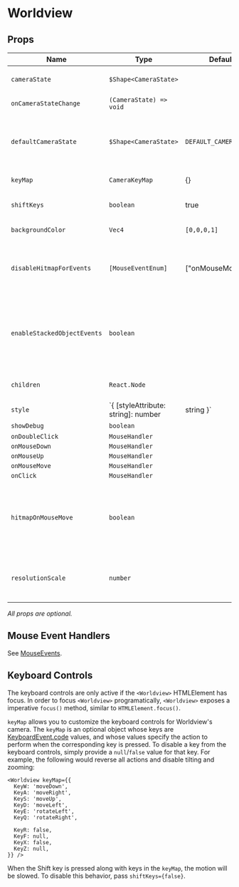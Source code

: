 # Worldview

## Props

| Name                  | Type                                            | Default                | Description                                                                                             |
| --------------------- | ----------------------------------------------- | ---------------------- | ------------------------------------------------------------------------------------------------------- |
| `cameraState`         | `$Shape<CameraState>`                           |                        | control the [cameraState](#/docs/api/camera), must use with `onCameraStateChange`                       |
| `onCameraStateChange` | `(CameraState) => void`                         |                        | callback whenever the camera state changes                                                              |
| `defaultCameraState`  | `$Shape<CameraState>`                           | `DEFAULT_CAMERA_STATE` | pass in this prop to turn Worldview to an uncontrolled component. `onCameraStateChange` will be ignored |
| `keyMap`              | `CameraKeyMap`                                  | {}                     | override default Worldview hotkeys                                                                      |
| `shiftKeys`           | `boolean`                                       | true                   | enable/disable shift modifier for keyboard controls                                                     |
| `backgroundColor`     | `Vec4`                                          | `[0,0,0,1]`            | change the scene background color                                                                       |
| `disableHitmapForEvents`   | `[MouseEventEnum]`                         | ["onMouseMove"]    | disable rendering the hitmap for some mouse events for performance reasons. Only "onMouseMove" is disabled by default. |
| `enableStackedObjectEvents` | `boolean`                                 |                        | if enabled, event handlers will be called with all objects the mouse cursor is on top of, not just the top-most object. Disabled by default for performance reasons. |
| `children`            | `React.Node`                                    |                        | regl components to render inside the Worldview                                                          |
| `style`               | `{ [styleAttribute: string]: number | string }` | {}                     | html style object for the Worldview root element                                                        |
| `showDebug`           | `boolean`                                       |                        | show debug information                                                                                  |
| `onDoubleClick`       | `MouseHandler`                                  |                        |                                                                                                         |
| `onMouseDown`         | `MouseHandler`                                  |                        |                                                                                                         |
| `onMouseUp`           | `MouseHandler`                                  |                        |                                                                                                         |
| `onMouseMove`         | `MouseHandler`                                  |                        |                                                                                                         |
| `onClick`             | `MouseHandler`                                  |                        |                                                                                                         |
| `hitmapOnMouseMove`   | `boolean`                                       |                        | (DEPRECATED: see `disableHitmapForEvents`) if enabled, the clicked object will be returned from the mouse event handler. Disabled by default for performance reasons. |
| `resolutionScale`     | `number`                                        |                        | if present, the `canvas` element will be scaled by the given amount, improving the final render quality.

_All props are optional._

## Mouse Event Handlers

See [MouseEvents](#/docs/api/mouse-events).

## Keyboard Controls

The keyboard controls are only active if the `<Worldview>` HTMLElement has focus. In order to focus `<Worldview>` programatically, `<Worldview>` exposes a imperative `focus()` method, similar to `HTMLElement.focus()`.

`keyMap` allows you to customize the keyboard controls for Worldview's camera. The `keyMap` is an optional object whose keys are [KeyboardEvent.code](https://developer.mozilla.org/en-US/docs/Web/API/KeyboardEvent/code) values, and whose values specify the action to perform when the corresponding key is pressed. To disable a key from the keyboard controls, simply provide a `null`/`false` value for that key. For example, the following would reverse all actions and disable tilting and zooming:

    <Worldview keyMap={{
      KeyW: 'moveDown',
      KeyA: 'moveRight',
      KeyS: 'moveUp',
      KeyD: 'moveLeft',
      KeyE: 'rotateLeft',
      KeyQ: 'rotateRight',

      KeyR: false,
      KeyF: null,
      KeyX: false,
      KeyZ: null,
    }} />

When the Shift key is pressed along with keys in the `keyMap`, the motion will be slowed. To disable this behavior, pass `shiftKeys={false}`.
